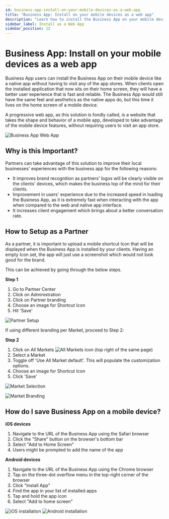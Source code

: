 ```yaml
---
id: business-app-install-on-your-mobile-devices-as-a-web-app
title: "Business App: Install on your mobile devices as a web app"
description: "Learn how to install the Business App on your mobile device like a native app without going through app stores."
sidebar_label: Install as a Web App
sidebar_position: 12
---
```


# Business App: Install on your mobile devices as a web app

Business App users can install the Business App on their mobile device like a native app without having to visit any of the app stores. When clients open the installed application that now sits on their home screen, they will have a better user experience that is fast and reliable. The Business App would still have the same feel and aesthetics as the native apps do, but this time it lives on the home screen of a mobile device.

A progressive web app, as this solution is fondly called, is a website that takes the shape and behavior of a mobile app, developed to take advantage of the mobile device features, without requiring users to visit an app store.

![Business App Web App](./img/business-app/mobile-web-app/mobile-web-app-1.png)

## Why is this Important?

Partners can take advantage of this solution to improve their local businesses' experiences with the business app for the following reasons:

- It improves brand recognition as partners' logos will be clearly visible on the clients' devices, which makes the business top of the mind for their clients.
- Improvement in users' experience due to the increased speed in loading the Business App, as it is extremely fast when interacting with the app when compared to the web and native app interface.
- It increases client engagement which brings about a better conversation rate.

## How to Setup as a Partner

As a partner, it is important to upload a mobile shortcut Icon that will be displayed when the Business App is installed by your clients. Having an empty Icon set, the app will just use a screenshot which would not look good for the brand.

This can be achieved by going through the below steps.

**Step 1**

1. Go to Partner Center
2. Click on Administration 
3. Click on Partner branding
4. Choose an image for Shortcut Icon
5. Hit 'Save'

![Partner Setup](./img/business-app/mobile-web-app/mobile-web-app-2.png)

If using different branding per Market, proceed to Step 2:

**Step 2**

1. Click on All Markets ![All Markets icon](./img/business-app/mobile-web-app/mobile-web-app-3.png) (top right of the same page)
2. Select a Market
3. Toggle off 'Use All Market default'. This will populate the customization options.
4. Choose an image for Shortcut Icon
5. Click 'Save'

![Market Selection](./img/business-app/mobile-web-app/mobile-web-app-4.png)

![Market Branding](./img/business-app/mobile-web-app/mobile-web-app-5.png)

## How do I save Business App on a mobile device?

**iOS devices**

1. Navigate to the URL of the Business App using the Safari browser
2. Click the "Share" button on the browser's bottom bar 
3. Select "Add to Home Screen"
4. Users might be prompted to add the name of the app

**Android devices**

1. Navigate to the URL of the Business App using the Chrome browser
2. Tap on the three-dot overflow menu in the top-right corner of the browser
3. Click "Install App"
4. Find the app in your list of installed apps
5. Tap and hold the app icon
6. Select "Add to home screen"

![iOS installation](./img/business-app/mobile-web-app/mobile-web-app-6.png)
![Android installation](./img/business-app/mobile-web-app/mobile-web-app-7.png)